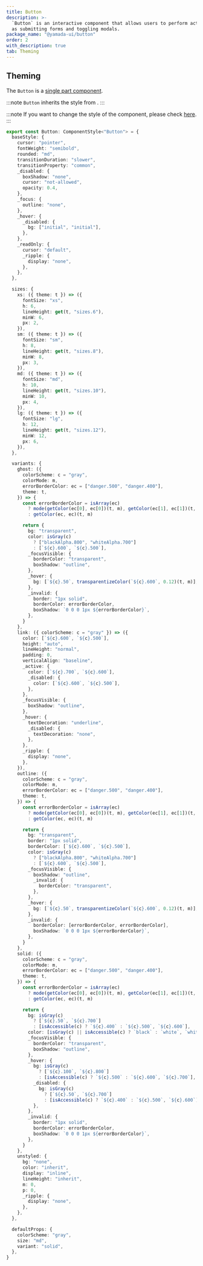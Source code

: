 ```yaml
---
title: Button
description: >-
  `Button` is an interactive component that allows users to perform actions such
  as submitting forms and toggling modals.
package_name: "@yamada-ui/button"
order: 2
with_description: true
tab: Theming
---
```


## Theming

The `Button` is a [single part component](/styled-system/theming/component-styles#single-part-components).

:::note
`Button` inherits the style from .
:::

:::note
If you want to change the style of the component, please check [here](/styled-system/theming/customize-theme#changing-the-style-of-components).
:::

```ts
export const Button: ComponentStyle<"Button"> = {
  baseStyle: {
    cursor: "pointer",
    fontWeight: "semibold",
    rounded: "md",
    transitionDuration: "slower",
    transitionProperty: "common",
    _disabled: {
      boxShadow: "none",
      cursor: "not-allowed",
      opacity: 0.4,
    },
    _focus: {
      outline: "none",
    },
    _hover: {
      _disabled: {
        bg: ["initial", "initial"],
      },
    },
    _readOnly: {
      cursor: "default",
      _ripple: {
        display: "none",
      },
    },
  },

  sizes: {
    xs: ({ theme: t }) => ({
      fontSize: "xs",
      h: 6,
      lineHeight: get(t, "sizes.6"),
      minW: 6,
      px: 2,
    }),
    sm: ({ theme: t }) => ({
      fontSize: "sm",
      h: 8,
      lineHeight: get(t, "sizes.8"),
      minW: 8,
      px: 3,
    }),
    md: ({ theme: t }) => ({
      fontSize: "md",
      h: 10,
      lineHeight: get(t, "sizes.10"),
      minW: 10,
      px: 4,
    }),
    lg: ({ theme: t }) => ({
      fontSize: "lg",
      h: 12,
      lineHeight: get(t, "sizes.12"),
      minW: 12,
      px: 6,
    }),
  },

  variants: {
    ghost: ({
      colorScheme: c = "gray",
      colorMode: m,
      errorBorderColor: ec = ["danger.500", "danger.400"],
      theme: t,
    }) => {
      const errorBorderColor = isArray(ec)
        ? mode(getColor(ec[0], ec[0])(t, m), getColor(ec[1], ec[1])(t, m))(m)
        : getColor(ec, ec)(t, m)

      return {
        bg: "transparent",
        color: isGray(c)
          ? ["blackAlpha.800", "whiteAlpha.700"]
          : [`${c}.600`, `${c}.500`],
        _focusVisible: {
          borderColor: "transparent",
          boxShadow: "outline",
        },
        _hover: {
          bg: [`${c}.50`, transparentizeColor(`${c}.600`, 0.12)(t, m)],
        },
        _invalid: {
          border: "1px solid",
          borderColor: errorBorderColor,
          boxShadow: `0 0 0 1px ${errorBorderColor}`,
        },
      }
    },
    link: ({ colorScheme: c = "gray" }) => ({
      color: [`${c}.600`, `${c}.500`],
      height: "auto",
      lineHeight: "normal",
      padding: 0,
      verticalAlign: "baseline",
      _active: {
        color: [`${c}.700`, `${c}.600`],
        _disabled: {
          color: [`${c}.600`, `${c}.500`],
        },
      },
      _focusVisible: {
        boxShadow: "outline",
      },
      _hover: {
        textDecoration: "underline",
        _disabled: {
          textDecoration: "none",
        },
      },
      _ripple: {
        display: "none",
      },
    }),
    outline: ({
      colorScheme: c = "gray",
      colorMode: m,
      errorBorderColor: ec = ["danger.500", "danger.400"],
      theme: t,
    }) => {
      const errorBorderColor = isArray(ec)
        ? mode(getColor(ec[0], ec[0])(t, m), getColor(ec[1], ec[1])(t, m))(m)
        : getColor(ec, ec)(t, m)

      return {
        bg: "transparent",
        border: "1px solid",
        borderColor: [`${c}.600`, `${c}.500`],
        color: isGray(c)
          ? ["blackAlpha.800", "whiteAlpha.700"]
          : [`${c}.600`, `${c}.500`],
        _focusVisible: {
          boxShadow: "outline",
          _invalid: {
            borderColor: "transparent",
          },
        },
        _hover: {
          bg: [`${c}.50`, transparentizeColor(`${c}.600`, 0.12)(t, m)],
        },
        _invalid: {
          borderColor: [errorBorderColor, errorBorderColor],
          boxShadow: `0 0 0 1px ${errorBorderColor}`,
        },
      }
    },
    solid: ({
      colorScheme: c = "gray",
      colorMode: m,
      errorBorderColor: ec = ["danger.500", "danger.400"],
      theme: t,
    }) => {
      const errorBorderColor = isArray(ec)
        ? mode(getColor(ec[0], ec[0])(t, m), getColor(ec[1], ec[1])(t, m))(m)
        : getColor(ec, ec)(t, m)

      return {
        bg: isGray(c)
          ? [`${c}.50`, `${c}.700`]
          : [isAccessible(c) ? `${c}.400` : `${c}.500`, `${c}.600`],
        color: [isGray(c) || isAccessible(c) ? `black` : `white`, `white`],
        _focusVisible: {
          borderColor: "transparent",
          boxShadow: "outline",
        },
        _hover: {
          bg: isGray(c)
            ? [`${c}.100`, `${c}.800`]
            : [isAccessible(c) ? `${c}.500` : `${c}.600`, `${c}.700`],
          _disabled: {
            bg: isGray(c)
              ? [`${c}.50`, `${c}.700`]
              : [isAccessible(c) ? `${c}.400` : `${c}.500`, `${c}.600`],
          },
        },
        _invalid: {
          border: "1px solid",
          borderColor: errorBorderColor,
          boxShadow: `0 0 0 1px ${errorBorderColor}`,
        },
      }
    },
    unstyled: {
      bg: "none",
      color: "inherit",
      display: "inline",
      lineHeight: "inherit",
      m: 0,
      p: 0,
      _ripple: {
        display: "none",
      },
    },
  },

  defaultProps: {
    colorScheme: "gray",
    size: "md",
    variant: "solid",
  },
}
```
